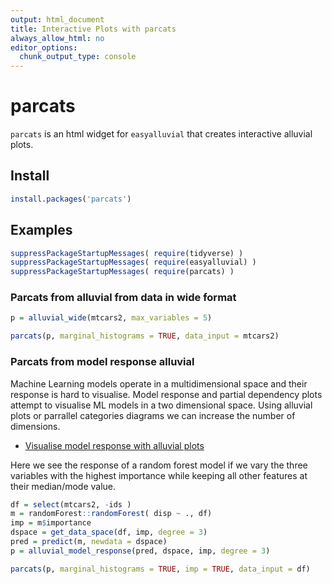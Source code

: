 ```yaml
---
output: html_document
title: Interactive Plots with parcats
always_allow_html: no
editor_options: 
  chunk_output_type: console
---
```



# parcats

`parcats` is an html widget for `easyalluvial` that creates interactive alluvial plots.

## Install

```r
install.packages('parcats')
```


## Examples

```r
suppressPackageStartupMessages( require(tidyverse) )
suppressPackageStartupMessages( require(easyalluvial) )
suppressPackageStartupMessages( require(parcats) )

```


### Parcats from alluvial from data in wide format

```r
p = alluvial_wide(mtcars2, max_variables = 5)

parcats(p, marginal_histograms = TRUE, data_input = mtcars2)

```


### Parcats from model response alluvial

Machine Learning models operate in a multidimensional space and their response is hard to visualise. Model response and partial dependency plots attempt to visualise ML models in a two dimensional space. Using alluvial plots or parrallel categories diagrams we can increase the number of dimensions.

- [Visualise model response with alluvial plots](https://www.datisticsblog.com/page/visualising-model-response-with-easyalluvial/)

Here we see the response of a random forest model if we vary the three variables with the highest importance while keeping all other features at their median/mode value.


```r
df = select(mtcars2, -ids )
m = randomForest::randomForest( disp ~ ., df)
imp = m$importance
dspace = get_data_space(df, imp, degree = 3)
pred = predict(m, newdata = dspace)
p = alluvial_model_response(pred, dspace, imp, degree = 3)

parcats(p, marginal_histograms = TRUE, imp = TRUE, data_input = df)

```
